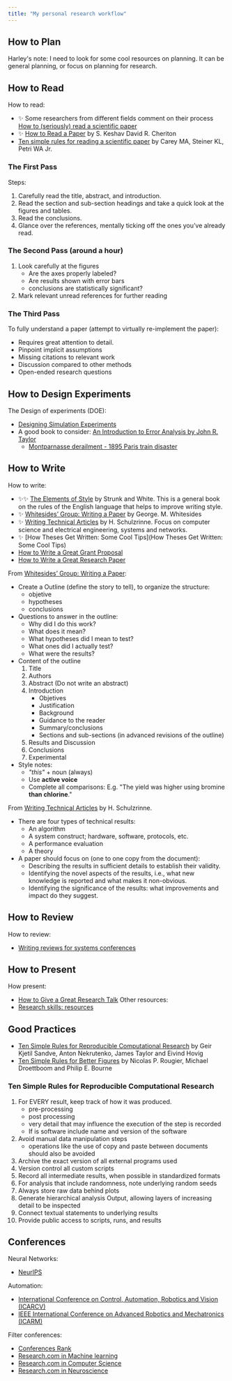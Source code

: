 ```yaml
---
title: "My personal research workflow"
---
```


## How to Plan

Harley's note: I need to look for some cool resources on planning. It can be general planning, or focus on planning for research.

## How to Read

How to read:
- ✨ Some researchers from different fields comment on their process [How to (seriously) read a scientific paper](https://www.science.org/content/article/how-seriously-read-scientific-paper)
- ✨ [How to Read a Paper](https://dl.acm.org/doi/10.1145/1273445.1273458) by S. Keshav David R. Cheriton
- [Ten simple rules for reading a scientific paper](https://www.ncbi.nlm.nih.gov/pmc/articles/PMC7392212/) by Carey MA, Steiner KL, Petri WA Jr.

### The First Pass

Steps:
1. Carefully read the title, abstract, and introduction.
2. Read the section and sub-section headings and take a quick look at the figures and tables.
3. Read the conclusions.
4. Glance over the references, mentally ticking off the ones you’ve already read.

### The Second Pass (around a hour)

1. Look carefully at the figures
    - Are the axes properly labeled?
    - Are results shown with error bars
    - conclusions are statistically significant?
2. Mark relevant unread references for further reading

### The Third Pass

To fully understand a paper (attempt to virtually re-implement the paper):
- Requires great attention to detail.
- Pinpoint implicit assumptions
- Missing citations to relevant work
- Discussion compared to other methods
- Open-ended research questions

## How to Design Experiments

The Design of experiments (DOE): 
- [Designing Simulation Experiments](https://informs-sim.org/wsc13papers/includes/files/029.pdf)
- A good book to consider: [An Introduction to Error Analysis by John R. Taylor](https://www.google.com/search?q=An+Introduction+to+Error+Analysis+by+John+R.+Taylor)
    - [Montparnasse derailment - 1895 Paris train disaster](https://en.wikipedia.org/wiki/Montparnasse_derailment)

## How to Write

How to write:
- ✨✨ [The Elements of Style](https://en.wikipedia.org/wiki/The_Elements_of_Style) by Strunk and White. This is a general book on the rules of the English language that helps to improve writing style.
- ✨ [Whitesides’ Group: Writing a Paper](https://intra.ece.ucr.edu/~rlake/Whitesides_writing_res_paper.pdf) by George. M. Whitesides
- ✨ [Writing Technical Articles](https://researchswinger.org/others/writing-schulz.pdf) by H. Schulzrinne. Focus on computer science and electrical engineering, systems and networks.
- ✨ [How Theses Get Written: Some Cool Tips](How Theses Get Written: Some Cool Tips)
- [How to Write a Great Grant Proposal](https://simon.peytonjones.org/great-grant-proposal/)
- [How to Write a Great Research Paper](https://simon.peytonjones.org/great-research-paper/)

From [Whitesides’ Group: Writing a Paper](https://intra.ece.ucr.edu/~rlake/Whitesides_writing_res_paper.pdf):
- Create a Outline (define the story to tell), to organize the structure:
    - objetive
    - hypotheses
    - conclusions
- Questions to answer in the outline:
    - Why did I do this work?
    - What does it mean?
    - What hypotheses did I mean to test?
    - What ones did I actually test?
    - What were the results?
- Content of the outline
    1. Title
    2. Authors
    3. Abstract (Do not write an abstract)
    4. Introduction
        - Objetives
        - Justification
        - Background
        - Guidance to the reader
        - Summary/conclusions
        - Sections and sub-sections (in advanced revisions of the outline)
    5. Results and Discussion
    6. Conclusions
    7. Experimental
- Style notes:
    - *"this"* + noun (always)
    - Use **active voice**
    - Complete all comparisons: E.g. "The yield was higher using bromine **than chlorine**."


From [Writing Technical Articles](https://researchswinger.org/others/writing-schulz.pdf) by H. Schulzrinne.
- There are four types of technical results:
    - An algorithm
    - A system construct; hardware, software, protocols, etc.
    - A performance evaluation
    - A theory
- A paper should focus on (one to one copy from the document):
    - Describing the results in sufficient details to establish their validity.
    - Identifying the novel aspects of the results, i.e., what new knowledge is reported and what makes it non-obvious.
    - Identifying the significance of the results: what improvements and impact do they suggest.

## How to Review

How to review:
- [Writing reviews for systems conferences](https://people.inf.ethz.ch/troscoe/pubs/review-writing.pdf)

## How to Present

How present:
- [How to Give a Great Research Talk](https://simon.peytonjones.org/great-research-talk/)
Other resources:
- [Research skills: resources](https://simon.peytonjones.org/research-skills/)

## Good Practices

- [Ten Simple Rules for Reproducible Computational Research](https://www.ncbi.nlm.nih.gov/pmc/articles/PMC3812051/) by Geir Kjetil Sandve, Anton Nekrutenko, James Taylor and Eivind Hovig
- [Ten Simple Rules for Better Figures](https://www.ncbi.nlm.nih.gov/pmc/articles/PMC4161295/) by Nicolas P. Rougier, Michael Droettboom and Philip E. Bourne

### Ten Simple Rules for Reproducible Computational Research

1. For EVERY result, keep track of how it was produced.
    - pre-processing
    - post processing
    - very detail that may influence the execution of the step is recorded
    - If is software include name and version of the software
2. Avoid manual data manipulation steps
    - operations like the use of copy and paste between documents should also be avoided
3. Archive the exact version of all external programs used
4. Version control all custom scripts
5. Record all intermediate results, when possible in standardized formats
6. For analysis that include randomness, note underlying random seeds
7. Always store raw data behind plots
8. Generate hierarchical analysis Output, allowing layers of increasing detail to be inspected
9. Connect textual statements to underlying results
10. Provide public access to scripts, runs, and results

## Conferences

Neural Networks:
- [NeurIPS](https://nips.cc/)

Automation:
- [International Conference on Control, Automation, Robotics and Vision (ICARCV)](https://www.ieee-ras.org/conferences-workshops/technically-co-sponsored/icarcv)
- [IEEE International Conference on Advanced Robotics and Mechatronics (ICARM)](http://www.ieee-arm.org/)

Filter conferences:
- [Conferences Rank](http://www.conferenceranks.com/#data)
- [Research.com in Machine learning](https://research.com/conference-rankings/computer-science/machine-learning)
- [Research.com in Computer Science](https://research.com/conference-rankings/computer-science)
- [Research.com in Neuroscience](https://research.com/conference-rankings/neuroscience)
